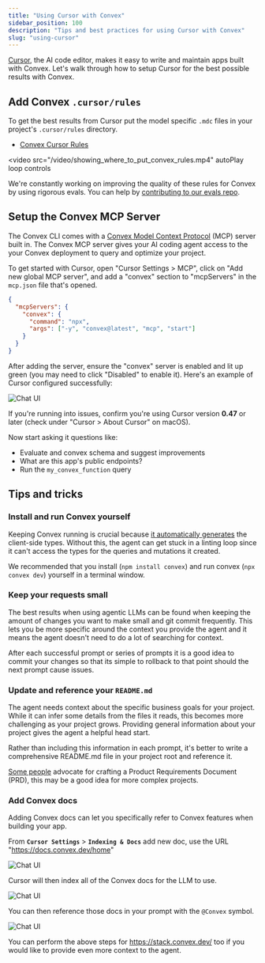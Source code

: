 ```yaml
---
title: "Using Cursor with Convex"
sidebar_position: 100
description: "Tips and best practices for using Cursor with Convex"
slug: "using-cursor"
---
```


[Cursor](https://cursor.com), the AI code editor, makes it easy to write and
maintain apps built with Convex. Let's walk through how to setup Cursor for the
best possible results with Convex.

## Add Convex `.cursor/rules`

To get the best results from Cursor put the model specific `.mdc` files in your
project's `.cursor/rules` directory.

- [Convex Cursor Rules](https://convex.link/convex_rules.mdc)

<video
  src="/video/showing_where_to_put_convex_rules.mp4"
  autoPlay
  loop
  controls
></video>

We're constantly working on improving the quality of these rules for Convex by
using rigorous evals. You can help by
[contributing to our evals repo](https://github.com/get-convex/convex-evals).

## Setup the Convex MCP Server

The Convex CLI comes with a
[Convex Model Context Protocol](/ai/convex-mcp-server.mdx) (MCP) server built
in. The Convex MCP server gives your AI coding agent access to the your Convex
deployment to query and optimize your project.

To get started with Cursor, open "Cursor Settings > MCP", click on "Add new
global MCP server", and add a "convex" section to "mcpServers" in the `mcp.json`
file that's opened.

```json
{
  "mcpServers": {
    "convex": {
      "command": "npx",
      "args": ["-y", "convex@latest", "mcp", "start"]
    }
  }
}
```

After adding the server, ensure the "convex" server is enabled and lit up green
(you may need to click "Disabled" to enable it). Here's an example of Cursor
configured successfully:

![Chat UI](/img/cursor-with-convex/convex_mcp_setup.webp)

If you're running into issues, confirm you're using Cursor version **0.47** or
later (check under "Cursor > About Cursor" on macOS).

Now start asking it questions like:

- Evaluate and convex schema and suggest improvements
- What are this app's public endpoints?
- Run the `my_convex_function` query

## Tips and tricks

### Install and run Convex yourself

Keeping Convex running is crucial because
[it automatically generates](https://docs.convex.dev/cli#run-the-convex-dev-server)
the client-side types. Without this, the agent can get stuck in a linting loop
since it can't access the types for the queries and mutations it created.

We recommended that you install (`npm install convex`) and run convex
(`npx convex dev`) yourself in a terminal window.

### Keep your requests small

The best results when using agentic LLMs can be found when keeping the amount of
changes you want to make small and git commit frequently. This lets you be more
specific around the context you provide the agent and it means the agent doesn't
need to do a lot of searching for context.

After each successful prompt or series of prompts it is a good idea to commit
your changes so that its simple to rollback to that point should the next prompt
cause issues.

### Update and reference your `README.md`

The agent needs context about the specific business goals for your project.
While it can infer some details from the files it reads, this becomes more
challenging as your project grows. Providing general information about your
project gives the agent a helpful head start.

Rather than including this information in each prompt, it's better to write a
comprehensive README.md file in your project root and reference it.

[Some people](https://youtu.be/2PjmPU07KNs?t=145) advocate for crafting a
Product Requirements Document (PRD), this may be a good idea for more complex
projects.

### Add Convex docs

Adding Convex docs can let you specifically refer to Convex features when
building your app.

From **`Cursor Settings`** > **`Indexing & Docs`** add new doc, use the
URL "https://docs.convex.dev/home"

![Chat UI](/img/cursor-with-convex/adding_convex_docs.webp)

Cursor will then index all of the Convex docs for the LLM to use.

![Chat UI](/img/cursor-with-convex/indexed_docs.webp)

You can then reference those docs in your prompt with the `@Convex` symbol.

![Chat UI](/img/cursor-with-convex/reference_convex_docs.webp)

<Admonition type="tip" title="Add more Convex knowledge">

You can perform the above steps for https://stack.convex.dev/ too if you would
like to provide even more context to the agent.

</Admonition>
